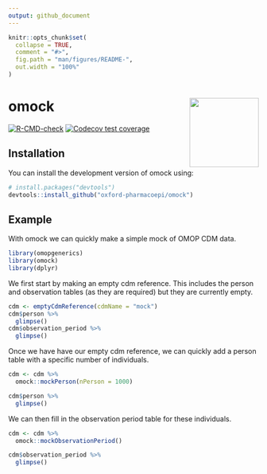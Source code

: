 ```yaml
---
output: github_document
---
```


<!-- README.md is generated from README.Rmd. Please edit that file -->

```r
knitr::opts_chunk$set(
  collapse = TRUE,
  comment = "#>",
  fig.path = "man/figures/README-",
  out.width = "100%"
)
```

# omock <img src="man/figures/logo.png" align="right" height="139"/>

<!-- badges: start -->
[![R-CMD-check](https://github.com/oxford-pharmacoepi/omock/actions/workflows/R-CMD-check.yaml/badge.svg)](https://github.com/oxford-pharmacoepi/omock/actions/workflows/R-CMD-check.yaml)
[![Codecov test coverage](https://codecov.io/gh/oxford-pharmacoepi/omock/branch/main/graph/badge.svg)](https://app.codecov.io/gh/oxford-pharmacoepi/omock?branch=main)
<!-- badges: end -->

## Installation

You can install the development version of omock using:

``` r
# install.packages("devtools")
devtools::install_github("oxford-pharmacoepi/omock")
```

## Example

With omock we can quickly make a simple mock of OMOP CDM data.

```r
library(omopgenerics)
library(omock)
library(dplyr)
```

We first start by making an empty cdm reference. This includes the person and observation tables (as they are required) but they are currently empty.
```r
cdm <- emptyCdmReference(cdmName = "mock")
cdm$person %>% 
  glimpse()
cdm$observation_period %>% 
  glimpse()
```

Once we have have our empty cdm reference, we can quickly add a person table with a specific number of individuals.
```r
cdm <- cdm %>% 
  omock::mockPerson(nPerson = 1000)

cdm$person %>% 
  glimpse()
```

We can then fill in the observation period table for these individuals.
```r
cdm <- cdm %>% 
  omock::mockObservationPeriod()

cdm$observation_period %>% 
  glimpse()
```
